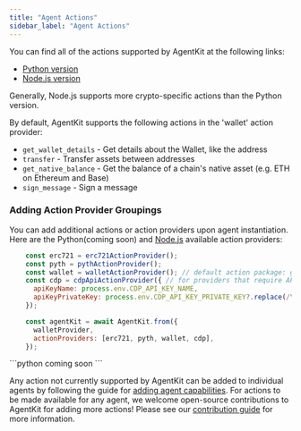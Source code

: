 ```yaml
---
title: "Agent Actions"
sidebar_label: "Agent Actions"
---
```



You can find all of the actions supported by AgentKit at the following links:
- [Python version](https://github.com/coinbase/agentkit/tree/master/python/cdp-agentkit-core/cdp_agentkit_core/actions)
- [Node.js version](https://github.com/coinbase/agentkit/tree/master/typescript/agentkit/src/action-providers)

Generally, Node.js supports more crypto-specific actions than the Python version.

By default, AgentKit supports the following actions in the 'wallet' action provider:
- `get_wallet_details` - Get details about the Wallet, like the address
- `transfer` - Transfer assets between addresses
- `get_native_balance` - Get the balance of a chain's native asset (e.g. ETH on Ethereum and Base)
- `sign_message` - Sign a message

### Adding Action Provider Groupings
You can add additional actions or action providers upon agent instantiation. Here are the Python(coming soon) and [Node.js](https://github.com/coinbase/agentkit/tree/master/cdp-agentkit-core/typescript/src/action-providers) available action providers:
<Tabs>
<TabItem value="Node.js">
```javascript
    const erc721 = erc721ActionProvider();
    const pyth = pythActionProvider();
    const wallet = walletActionProvider(); // default action package: get native balance, transfer, sign message, get wallet details
    const cdp = cdpApiActionProvider({ // for providers that require API keys include them in their instantiation
      apiKeyName: process.env.CDP_API_KEY_NAME,
      apiKeyPrivateKey: process.env.CDP_API_KEY_PRIVATE_KEY?.replace(/\\n/g, "\n"),
    });

    const agentKit = await AgentKit.from({
      walletProvider,
      actionProviders: [erc721, pyth, wallet, cdp],
    });
```
</TabItem>
<TabItem value="Python">
```python
coming soon
```
</TabItem>
</Tabs>


Any action not currently supported by AgentKit can be added to individual agents by following the guide for [adding agent capabilities](/agentkit/docs/add-agent-capabilities).
For actions to be made available for any agent, we welcome open-source contributions to AgentKit for adding more actions! Please see our [contribution guide](https://github.com/coinbase/agentkit/blob/master/.github/CONTRIBUTING.md) for more information.

